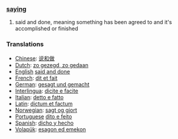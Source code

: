 === [[saying]] ===
# said and done, meaning something has been agreed to and it's accomplished or finished

=== Translations ===
*[[Chinese]]: [[说和做]]
*[[Dutch]]: [[zo gezegd, zo gedaan]]
*[[English]] [[said and done]]
*[[French]]: [[dit et fait]]
*[[German]]: [[gesagt und gemacht]]
*[[Interlingua]]: [[dicite e facite]]
*[[Italian]]: [[detto e fatto]]
*[[Latin]]: [[dictum et factum]]
*[[Norwegian]]: [[sagt og gjort]]
*[[Portuguese]] [[dito e feito]]
*[[Spanish]]: [[dicho y hecho]]
*[[Volapük]]: [[esagon ed emekon]]